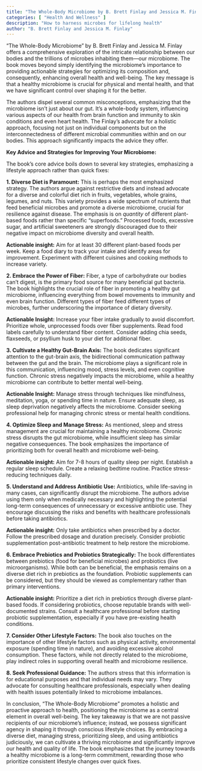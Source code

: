 ```yaml
---
title: "The Whole-Body Microbiome by B. Brett Finlay and Jessica M. Finlay"
categories: [ "Health And Wellness" ]
description: "How to harness microbes for lifelong health"
author: "B. Brett Finlay and Jessica M. Finlay"
---
```

"The Whole-Body Microbiome" by B. Brett Finlay and Jessica M. Finlay offers a comprehensive exploration of the intricate relationship between our bodies and the trillions of microbes inhabiting them—our microbiome.  The book moves beyond simply identifying the microbiome's importance to providing actionable strategies for optimizing its composition and, consequently, enhancing overall health and well-being.  The key message is that a healthy microbiome is crucial for physical and mental health, and that we have significant control over shaping it for the better.

The authors dispel several common misconceptions, emphasizing that the microbiome isn't just about our gut.  It's a whole-body system, influencing various aspects of our health from brain function and immunity to skin conditions and even heart health. The Finlay's advocate for a holistic approach, focusing not just on individual components but on the interconnectedness of different microbial communities within and on our bodies.  This approach significantly impacts the advice they offer.

**Key Advice and Strategies for Improving Your Microbiome:**

The book's core advice boils down to several key strategies, emphasizing a lifestyle approach rather than quick fixes:

**1. Diverse Diet is Paramount:** This is perhaps the most emphasized strategy.  The authors argue against restrictive diets and instead advocate for a diverse and colorful diet rich in fruits, vegetables, whole grains, legumes, and nuts.  This variety provides a wide spectrum of nutrients that feed beneficial microbes and promote a diverse microbiome, crucial for resilience against disease.  The emphasis is on *quantity* of different plant-based foods rather than specific "superfoods."  Processed foods, excessive sugar, and artificial sweeteners are strongly discouraged due to their negative impact on microbiome diversity and overall health.

**Actionable insight:**  Aim for at least 30 different plant-based foods per week. Keep a food diary to track your intake and identify areas for improvement.  Experiment with different cuisines and cooking methods to increase variety.

**2. Embrace the Power of Fiber:**  Fiber, a type of carbohydrate our bodies can't digest, is the primary food source for many beneficial gut bacteria.  The book highlights the crucial role of fiber in promoting a healthy gut microbiome, influencing everything from bowel movements to immunity and even brain function.  Different types of fiber feed different types of microbes, further underscoring the importance of dietary diversity.

**Actionable Insight:** Increase your fiber intake gradually to avoid discomfort.  Prioritize whole, unprocessed foods over fiber supplements.  Read food labels carefully to understand fiber content.  Consider adding chia seeds, flaxseeds, or psyllium husk to your diet for additional fiber.

**3. Cultivate a Healthy Gut-Brain Axis:**  The book dedicates significant attention to the gut-brain axis, the bidirectional communication pathway between the gut and the brain.  The microbiome plays a significant role in this communication, influencing mood, stress levels, and even cognitive function.  Chronic stress negatively impacts the microbiome, while a healthy microbiome can contribute to better mental well-being.

**Actionable Insight:**  Manage stress through techniques like mindfulness, meditation, yoga, or spending time in nature.  Ensure adequate sleep, as sleep deprivation negatively affects the microbiome.  Consider seeking professional help for managing chronic stress or mental health conditions.

**4. Optimize Sleep and Manage Stress:** As mentioned, sleep and stress management are crucial for maintaining a healthy microbiome.  Chronic stress disrupts the gut microbiome, while insufficient sleep has similar negative consequences.  The book emphasizes the importance of prioritizing both for overall health and microbiome well-being.

**Actionable insight:** Aim for 7-8 hours of quality sleep per night.  Establish a regular sleep schedule.  Create a relaxing bedtime routine.  Practice stress-reducing techniques daily.

**5. Understand and Address Antibiotic Use:**  Antibiotics, while life-saving in many cases, can significantly disrupt the microbiome.  The authors advise using them only when medically necessary and highlighting the potential long-term consequences of unnecessary or excessive antibiotic use.  They encourage discussing the risks and benefits with healthcare professionals before taking antibiotics.

**Actionable insight:** Only take antibiotics when prescribed by a doctor.  Follow the prescribed dosage and duration precisely.  Consider probiotic supplementation post-antibiotic treatment to help restore the microbiome.

**6. Embrace Prebiotics and Probiotics Strategically:** The book differentiates between prebiotics (food for beneficial microbes) and probiotics (live microorganisms). While both can be beneficial, the emphasis remains on a diverse diet rich in prebiotics as the foundation.  Probiotic supplements can be considered, but they should be viewed as complementary rather than primary interventions.

**Actionable insight:** Prioritize a diet rich in prebiotics through diverse plant-based foods.  If considering probiotics, choose reputable brands with well-documented strains.  Consult a healthcare professional before starting probiotic supplementation, especially if you have pre-existing health conditions.

**7. Consider Other Lifestyle Factors:** The book also touches on the importance of other lifestyle factors such as physical activity, environmental exposure (spending time in nature), and avoiding excessive alcohol consumption.  These factors, while not directly related to the microbiome, play indirect roles in supporting overall health and microbiome resilience.

**8. Seek Professional Guidance:**  The authors stress that this information is for educational purposes and that individual needs may vary.  They advocate for consulting healthcare professionals, especially when dealing with health issues potentially linked to microbiome imbalances.


In conclusion, "The Whole-Body Microbiome" promotes a holistic and proactive approach to health, positioning the microbiome as a central element in overall well-being.  The key takeaway is that we are not passive recipients of our microbiome's influence; instead, we possess significant agency in shaping it through conscious lifestyle choices.  By embracing a diverse diet, managing stress, prioritizing sleep, and using antibiotics judiciously, we can cultivate a thriving microbiome and significantly improve our health and quality of life.  The book emphasizes that the journey towards a healthy microbiome is a long-term commitment, rewarding those who prioritize consistent lifestyle changes over quick fixes.

